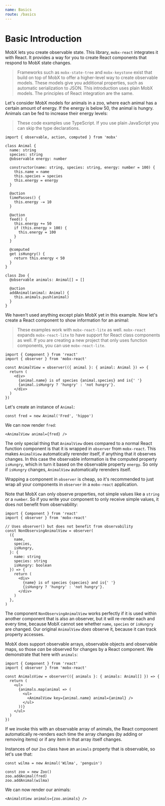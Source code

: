 ```yaml
---
name: Basics
route: /basics
---
```



# Basic Introduction

MobX lets you create observable state. This library, `mobx-react` integrates it
with React. It provides a way for you to create React components that respond
to MobX state changes.

> Frameworks such as `mobx-state-tree` and `mobx-keystone` exist that build on
> top of MobX to offer a higher-level way to create observable models. These models
> give you additional properties, such as automatic serialization to JSON. This
> introduction uses plain MobX models. The principles of React
> integration are the same.

Let's consider MobX models for animals in a zoo, where each animal
has a certain amount of energy. If the energy is below 50, the animal
is hungry. Animals can be fed to increase their energy levels:

> These code examples use TypeScript. If you use plain JavaScript you
> can skip the type declarations.

```tsx
import { observable, action, computed } from 'mobx'

class Animal {
  name: string
  species: string
  @observable energy: number

  constructor(name: string, species: string, energy: number = 100) {
    this.name = name
    this.species = species
    this.energy = energy
  }

  @action
  timePasses() {
    this.energy -= 10
  }

  @action
  feed() {
    this.energy += 50
    if (this.energy > 100) {
      this.energy = 100
    }
  }

  @computed
  get isHungry() {
    return this.energy < 50
  }
}

class Zoo {
  @observable animals: Animal[] = []

  @action
  addAnimal(animal: Animal) {
    this.animals.push(animal)
  }
}
```

We haven't used anything except plain MobX yet in this example. Now let's
create a React component to show information for an animal:

> These examples work with `mobx-react-lite` as well. `mobx-react` expands
> `mobx-react-lite` to have support for React class components as well.
> If you are creating a new project that only uses function components, you
> can use `mobx-react-lite`.

```tsx
import { Component } from 'react'
import { observer } from 'mobx-react'

const AnimalView = observer(({ animal }: { animal: Animal }) => {
  return (
    <div>
      {animal.name} is of species {animal.species} and is{' '}
      {animal.isHungry ? 'hungry' : 'not hungry'}.
    </div>
  )
})
```

Let's create an instance of `Animal`:

```tsx
const fred = new Animal('Fred', 'hippo')
```

We can now render `fred`:

```tsx
<AnimalView animal={fred} />
```

The only special thing that `AnimalView` does compared to a normal React
function component is that it is wrapped in `observer` from `mobx-react`. This
makes `AnimalView` automatically rerender itself, if anything that it observes
changes. In this case the observable information is the computed property
`isHungry`, which in turn it based on the observable property `energy`. So only
if `isHungry` changes, `AnimalView` automatically rerenders itself.

Wrapping a component in `observer` is cheap, so it's recommended to just wrap
all your components in `observer` in a `mobx-react` application.

Note that MobX can only observe properties, not simple values like a `string`
or a `number`. So if you write your component to only receive simple values, it
does not benefit from observability:

```tsx
import { Component } from 'react'
import { observer } from 'mobx-react'

// Uses observer() but does not benefit from observability
const NonObservingAnimalView = observer(
  ({
    name,
    species,
    isHungry,
  }: {
    name: string
    species: string
    isHungry: boolean
  }) => {
    return (
      <div>
        {name} is of species {species} and is{' '}
        {isHungry ? 'hungry' : 'not hungry'}.
      </div>
    )
  },
)
```

The component `NonObservingAnimalView` works perfectly if it is used within
another component that is also an observer, but it will re-render each and
every time, because MobX cannot see whether `name`, `species` or `isHungry` are
changed. Our original `AnimalView` _does_ observe it, because it can track
property accesses.

MobX does support observable arrays, observable
objects and observable maps, so those _can_ be observed for changes by
a React component. We demonstrate that here with `animals`:

```tsx
import { Component } from 'react'
import { observer } from 'mobx-react'

const AnimalsView = observer(({ animals }: { animals: Animal[] }) => {
  return (
    <ul>
      {animals.map(animal => (
        <ul>
          <AnimalView key={animal.name} animal={animal} />
        </ul>
      ))}
    </ul>
  )
})
```

If we invoke this with an observable array of animals, the React component
automatically re-renders each time the array changes (by adding or removing
items) or if any item in that array itself changes.

Instances of our `Zoo` class have an `animals` property that is observable, so
let's use that:

```tsx
const wilma = new Animal('Wilma', 'penguin')

const zoo = new Zoo()
zoo.addAnimal(fred)
zoo.addAnimal(wilma)
```

We can now render our animals:

```tsx
<AnimalsView animals={zoo.animals} />
```
